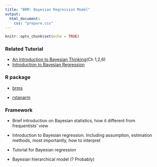 ```yaml
---
title: "BRM: Bayesian Regression Model"
output: 
  html_document:
    css: "prepare.css"
---
```


```r
knitr::opts_chunk$set(echo = TRUE)
```


### Related Tutorial

-   [An Introduction to Bayesian Thinking](https://statswithr.github.io/book/)(Ch 1,2,6)
-   [Introduction to Bayesian Regression](https://biostat.app.vumc.org/wiki/pub/Main/StatisticalComputingSeries/bayes_reg_rstanarm.html)

### R package

-   [brms](https://paul-buerkner.github.io/brms/)

-   [rstanarm](https://cran.r-project.org/web/packages/rstanarm/rstanarm.pdf)

### Framework

-   Brief introduction on Bayesian statistics, how it different from frequentists' view

-   Introduction to Bayesian regression. Including assumption, estimation methods, most importantly, how to interpret

-   Tutorial for Bayesian regression

-   Bayesian hierarchical model (? Probably)
